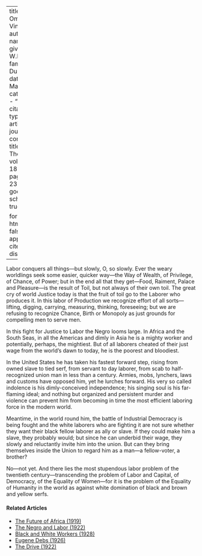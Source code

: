 
---
title: 'Labor Omnia Vincit'
author:
  - name:
      given: W.E.B.
      family: Du Bois
date: Mar. 1919
categories: 
  - ""
citation: 
  type: article-journal
  container-title: The Crisis
  volume: 18
  issue: 5
  page: 231-232
google-scholar: true

format:
  html:
    toc: false
    appendix-cite-as: display
---




Labor conquers all things---but slowly, O, so slowly. Ever the weary worldlings seek some easier, quicker way---the Way of Wealth, of Privilege, of Chance, of Power; but in the end all that they get---Food, Raiment, Palace and Pleasure---is the result of Toil, but not always of their own toil. The great cry of world Justice today is that the fruit of toil go to the Laborer who produces it. In this labor of Production we recognize effort of all sorts---lifting, digging, carrying, measuring, thinking, foreseeing; but we are refusing to recognize Chance, Birth or Monopoly as just grounds for compelling men to serve men.

In this fight for Justice to Labor the Negro looms large. In Africa and the South Seas, in all the Americas and dimly in Asia he is a mighty worker and potentially, perhaps, the mightiest. But of all laborers cheated of their just wage from the world's dawn to today, he is the poorest and bloodiest.

In the United States he has taken his fastest forward step, rising from owned slave to tied serf, from servant to day laborer, from scab to half-recognized union man in less than a century. Armies, mobs, lynchers, laws and customs have opposed him, yet he lurches forward. His very so called indolence is his dimly-conceived independence; his singing soul is his far-flaming ideal; and nothing but organized and persistent murder and violence can prevent him from becoming in time the most efficient laboring force in the modern world.

Meantime, in the world round him, the battle of Industrial Democracy is being fought and the white laborers who are fighting it are not sure whether they want their black fellow laborer as ally or slave. If they could make him a slave, they probably would; but since he can underbid their wage, they slowly and reluctantly invite him into the union. But can they bring themselves inside the Union to regard him as a man---a fellow-voter, a brother?

No---not yet. And there lies the most stupendous labor problem of the twentieth century---transcending the problem of Labor and Capital, of Democracy, of the Equality of Women---for it is the problem of the Equality of Humanity in the world as against white domination of black and brown and yellow serfs.

<!-- Similar articles start here -->
<div  class="clear-wrap"></div>

#### Related Articles

* [The Future of Africa (1919)](/Volumes/17/03/future-of-africa.html)
* [The Negro and Labor (1922)](/Volumes/25/06/negro_and_labor.html)
* [Black and White Workers (1928)](/Volumes/35/03/black_and_white_workers.html)
* [Eugene Debs (1926)](/Volumes/33/02/debs.html)
* [The Drive (1922)](/Volumes/22/01/drive.html)

<!-- Similar articles end here -->